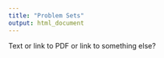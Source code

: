 ---
title: "Problem Sets"
output: html_document
---

Text or link to PDF or link to something else?
